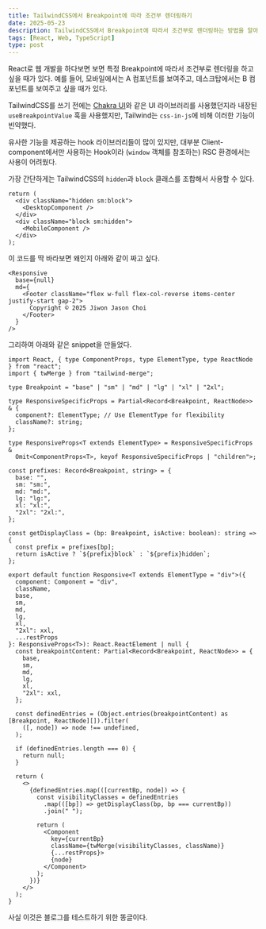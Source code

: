 ```yaml
---
title: TailwindCSS에서 Breakpoint에 따라 조건부 렌더링하기
date: 2025-05-23
description: TailwindCSS에서 Breakpoint에 따라서 조건부로 렌더링하는 방법을 알아보자.
tags: [React, Web, TypeScript]
type: post
---
```


React로 웹 개발을 하다보면 보면 특정 Breakpoint에 따라서 조건부로 렌더링을 하고 싶을 때가 있다.
예를 들어, 모바일에서는 A 컴포넌트를 보여주고, 데스크탑에서는 B 컴포넌트를 보여주고 싶을 때가 있다.

TailwindCSS를 쓰기 전에는 [Chakra UI](https://chakra-ui.com/)와 같은 UI 라이브러리를 사용했던지라 내장된 `useBreakpointValue` 훅을 사용했지만, Tailwind는 `css-in-js`에 비해 이러한 기능이 빈약했다.

유사한 기능을 제공하는 hook 라이브러리들이 많이 있지만, 대부분 Client-component에서만 사용하는 Hook이라 (`window` 객체를 참조하는) RSC 환경에서는 사용이 어려웠다.

가장 간단하게는 TailwindCSS의 `hidden`과 `block` 클래스를 조합해서 사용할 수 있다.

```tsx
return (
  <div className="hidden sm:block">
    <DesktopComponent />
  </div>
  <div className="block sm:hidden">
    <MobileComponent />
  </div>
);
```

이 코드를 딱 바라보면 왜인지 아래와 같이 짜고 싶다.

```tsx
<Responsive
  base={null}
  md={
    <Footer className="flex w-full flex-col-reverse items-center justify-start gap-2">
      Copyright © 2025 Jiwon Jason Choi
    </Footer>
  }
/>
```

그리하여 아래와 같은 snippet을 만들었다.

```tsx filename="Responsive.tsx" {1}
import React, { type ComponentProps, type ElementType, type ReactNode } from "react";
import { twMerge } from "tailwind-merge";

type Breakpoint = "base" | "sm" | "md" | "lg" | "xl" | "2xl";

type ResponsiveSpecificProps = Partial<Record<Breakpoint, ReactNode>> & {
  component?: ElementType; // Use ElementType for flexibility
  className?: string;
};

type ResponsiveProps<T extends ElementType> = ResponsiveSpecificProps &
  Omit<ComponentProps<T>, keyof ResponsiveSpecificProps | "children">;

const prefixes: Record<Breakpoint, string> = {
  base: "",
  sm: "sm:",
  md: "md:",
  lg: "lg:",
  xl: "xl:",
  "2xl": "2xl:",
};

const getDisplayClass = (bp: Breakpoint, isActive: boolean): string => {
  const prefix = prefixes[bp];
  return isActive ? `${prefix}block` : `${prefix}hidden`;
};

export default function Responsive<T extends ElementType = "div">({
  component: Component = "div",
  className,
  base,
  sm,
  md,
  lg,
  xl,
  "2xl": xxl,
  ...restProps
}: ResponsiveProps<T>): React.ReactElement | null {
  const breakpointContent: Partial<Record<Breakpoint, ReactNode>> = {
    base,
    sm,
    md,
    lg,
    xl,
    "2xl": xxl,
  };

  const definedEntries = (Object.entries(breakpointContent) as [Breakpoint, ReactNode][]).filter(
    ([, node]) => node !== undefined,
  );

  if (definedEntries.length === 0) {
    return null;
  }

  return (
    <>
      {definedEntries.map(([currentBp, node]) => {
        const visibilityClasses = definedEntries
          .map(([bp]) => getDisplayClass(bp, bp === currentBp))
          .join(" ");

        return (
          <Component
            key={currentBp}
            className={twMerge(visibilityClasses, className)}
            {...restProps}>
            {node}
          </Component>
        );
      })}
    </>
  );
}
```

사실 이것은 블로그를 테스트하기 위한 똥글이다.
